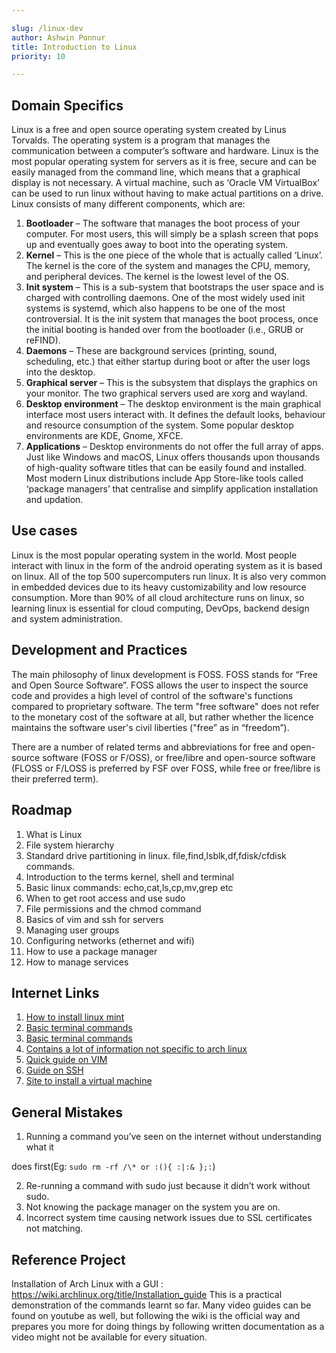 ```yaml
---

slug: /linux-dev
author: Ashwin Ponnur
title: Introduction to Linux 
priority: 10

---
```


## Domain Specifics

Linux is a free and open source operating system created by Linus Torvalds. The operating system is a program that manages the communication between a computer’s software and hardware. Linux is the most popular operating system for servers as it is free, secure and can be easily managed from the command line, which means that a graphical display is not necessary. A virtual machine, such as ‘Oracle VM VirtualBox’ can be used to run linux without having to make actual partitions on a drive.
Linux consists of many different components, which are:

1. **Bootloader** – The software that manages the boot process of your computer. For most users, this will simply be a splash screen that pops up and eventually goes away to boot into the operating system.
2. **Kernel** – This is the one piece of the whole that is actually called ‘Linux’. The kernel is the core of the system and manages the CPU, memory, and peripheral devices. The kernel is the lowest level of the OS.
3. **Init system** – This is a sub-system that bootstraps the user space and is charged with controlling daemons. One of the most widely used init systems is systemd, which also happens to be one of the most controversial. It is the init system that manages the boot process, once the initial booting is handed over from the bootloader (i.e., GRUB or reFIND).
4. **Daemons** – These are background services (printing, sound, scheduling, etc.)  that either startup during boot or after the user logs into the desktop.
5. **Graphical server** – This is the subsystem that displays the graphics on your monitor. The two graphical servers used are xorg and wayland.
6. **Desktop environment** – The desktop environment is the main graphical interface most users interact with. It defines the default looks, behaviour and
resource consumption of the system. Some popular desktop environments are KDE, Gnome, XFCE.
7. **Applications** – Desktop environments do not offer the full array of apps. Just like Windows and macOS, Linux offers thousands upon thousands of high-quality
software titles that can be easily found and installed. Most modern Linux distributions include App Store-like tools called ‘package managers’ that centralise and simplify application installation and updation.

## Use cases

Linux is the most popular operating system in the world. Most people interact with linux in the form of the android operating system as it is based on linux. All of the top 500 supercomputers run linux. It is also very common in embedded devices due to its heavy customizability and low resource consumption. More than 90% of all cloud architecture runs on linux, so learning linux is essential for cloud computing, DevOps, backend design and system administration.

## Development and Practices

The main philosophy of linux development is FOSS. FOSS stands for “Free and Open Source Software”.
 FOSS allows the user to inspect the source code and provides a high level of control of the software's functions compared to proprietary software. The term "free software" does not refer to the monetary cost of the software at all, but rather whether the licence maintains the software user's civil liberties ("free” as in “freedom”).

There are a number of related terms and abbreviations for free and open-source software (FOSS or F/OSS), or free/libre and open-source software (FLOSS or F/LOSS is preferred by FSF over FOSS, while free or free/libre is their preferred term).

## Roadmap

1. What is Linux
2. File system hierarchy
3. Standard drive partitioning in linux. file,find,lsblk,df,fdisk/cfdisk commands.
4. Introduction to the terms kernel, shell and terminal
5. Basic linux commands: echo,cat,ls,cp,mv,grep etc
6. When to get root access and use sudo
7. File permissions and the chmod command
8. Basics of vim and ssh for servers
9. Managing user groups
10. Configuring networks (ethernet and wifi)
11. How to use a package manager
12. How to manage services

## Internet Links

1. [How to install linux mint](https://www.youtube.com/watch?v=Svno4shb3GY)
2. [Basic terminal commands](https://www.youtube.com/watch?v=s3ii48qYBxA)
3. [Basic terminal commands](https://www.youtube.com/watch?v=SkB-eRCzWIU)
4. [Contains a lot of information not specific to arch linux](https://wiki.archlinux.org/)
5. [Quick guide on VIM](https://www.youtube.com/watch?v=-txKSRn0qeA)
6. [Guide on SSH ](https://linuxhint.com/enable-use-ssh-ubuntu/)
7. [Site to install a virtual machine](https://www.virtualbox.org/)

## General Mistakes
1. Running a command you’ve seen on the internet without understanding what it

does first(Eg: `sudo rm -rf /\* or :(){ :|:& };:`)

2. Re-running a command with sudo just because it didn’t work without sudo.
3. Not knowing the package manager on the system you are on.
4. Incorrect system time causing network issues due to SSL certificates not
matching.

## Reference Project

Installation of Arch Linux with a GUI : <https://wiki.archlinux.org/title/Installation_guide>
This is a practical demonstration of the commands learnt so far. Many video guides can be found on youtube as well, but following the wiki is the official way and prepares you more for doing things by following written documentation as a video might not be available for every situation.


